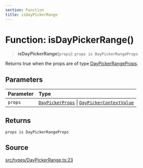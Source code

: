 ```yaml
---
section: Function
title: isDayPickerRange
---
```


# Function: isDayPickerRange()

> **isDayPickerRange**(`props`): `props is DayPickerRangeProps`

Returns true when the props are of type [DayPickerRangeProps](/api/latest/interfaces/DayPickerRangeProps.mdx).

## Parameters

| Parameter | Type |
| :------ | :------ |
| `props` | [`DayPickerProps`](/api/latest/type-aliases/DayPickerProps.mdx) \| [`DayPickerContextValue`](/api/latest/interfaces/DayPickerContextValue.mdx) |

## Returns

`props is DayPickerRangeProps`

## Source

[src/types/DayPickerRange.ts:23](https://github.com/gpbl/react-day-picker/blob/a8bfa5451/src/types/DayPickerRange.ts#L23)
